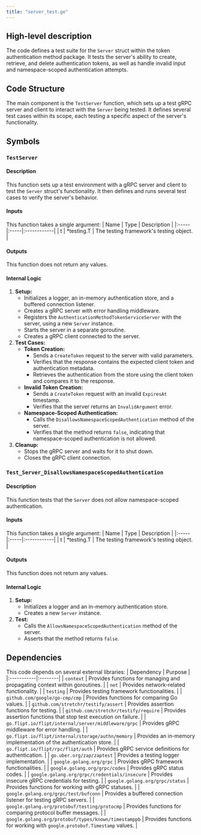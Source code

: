 ```yaml
---
title: "server_test.go"
---
```


## High-level description
The code defines a test suite for the `Server` struct within the token authentication method package. It tests the server's ability to create, retrieve, and delete authentication tokens, as well as handle invalid input and namespace-scoped authentication attempts.

## Code Structure
The main component is the `TestServer` function, which sets up a test gRPC server and client to interact with the `Server` being tested. It defines several test cases within its scope, each testing a specific aspect of the server's functionality.

## Symbols
### `TestServer`
#### Description
This function sets up a test environment with a gRPC server and client to test the `Server` struct's functionality. It then defines and runs several test cases to verify the server's behavior.

#### Inputs
This function takes a single argument:
| Name | Type | Description |
|:-----|:-----|:------------|
| t | *testing.T | The testing framework's testing object. |

#### Outputs
This function does not return any values.

#### Internal Logic
1. **Setup:**
    - Initializes a logger, an in-memory authentication store, and a buffered connection listener.
    - Creates a gRPC server with error handling middleware.
    - Registers the `AuthenticationMethodTokenServiceServer` with the server, using a new `Server` instance.
    - Starts the server in a separate goroutine.
    - Creates a gRPC client connected to the server.
2. **Test Cases:**
    - **Token Creation:**
        - Sends a `CreateToken` request to the server with valid parameters.
        - Verifies that the response contains the expected client token and authentication metadata.
        - Retrieves the authentication from the store using the client token and compares it to the response.
    - **Invalid Token Creation:**
        - Sends a `CreateToken` request with an invalid `ExpiresAt` timestamp.
        - Verifies that the server returns an `InvalidArgument` error.
    - **Namespace-Scoped Authentication:**
        - Calls the `DisallowsNamespaceScopedAuthentication` method of the server.
        - Verifies that the method returns `false`, indicating that namespace-scoped authentication is not allowed.
3. **Cleanup:**
    - Stops the gRPC server and waits for it to shut down.
    - Closes the gRPC client connection.

### `Test_Server_DisallowsNamespaceScopedAuthentication`
#### Description
This function tests that the `Server` does not allow namespace-scoped authentication.

#### Inputs
This function takes a single argument:
| Name | Type | Description |
|:-----|:-----|:------------|
| t | *testing.T | The testing framework's testing object. |

#### Outputs
This function does not return any values.

#### Internal Logic
1. **Setup:**
    - Initializes a logger and an in-memory authentication store.
    - Creates a new `Server` instance.
2. **Test:**
    - Calls the `AllowsNamespaceScopedAuthentication` method of the server.
    - Asserts that the method returns `false`.

## Dependencies
This code depends on several external libraries:
| Dependency | Purpose |
|:-----------|:--------|
| `context` | Provides functions for managing and propagating context within goroutines. |
| `net` | Provides network-related functionality. |
| `testing` | Provides testing framework functionalities. |
| `github.com/google/go-cmp/cmp` | Provides functions for comparing Go values. |
| `github.com/stretchr/testify/assert` | Provides assertion functions for testing. |
| `github.com/stretchr/testify/require` | Provides assertion functions that stop test execution on failure. |
| `go.flipt.io/flipt/internal/server/middleware/grpc` | Provides gRPC middleware for error handling. |
| `go.flipt.io/flipt/internal/storage/authn/memory` | Provides an in-memory implementation of the authentication store. |
| `go.flipt.io/flipt/rpc/flipt/auth` | Provides gRPC service definitions for authentication. |
| `go.uber.org/zap/zaptest` | Provides a testing logger implementation. |
| `google.golang.org/grpc` | Provides gRPC framework functionalities. |
| `google.golang.org/grpc/codes` | Provides gRPC status codes. |
| `google.golang.org/grpc/credentials/insecure` | Provides insecure gRPC credentials for testing. |
| `google.golang.org/grpc/status` | Provides functions for working with gRPC statuses. |
| `google.golang.org/grpc/test/bufconn` | Provides a buffered connection listener for testing gRPC servers. |
| `google.golang.org/protobuf/testing/protocmp` | Provides functions for comparing protocol buffer messages. |
| `google.golang.org/protobuf/types/known/timestamppb` | Provides functions for working with `google.protobuf.Timestamp` values. |

